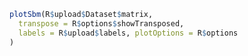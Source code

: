 


```r
plotSbm(R$upload$Dataset$matrix,
  transpose = R$options$showTransposed,
  labels = R$upload$labels, plotOptions = R$options
)
```
